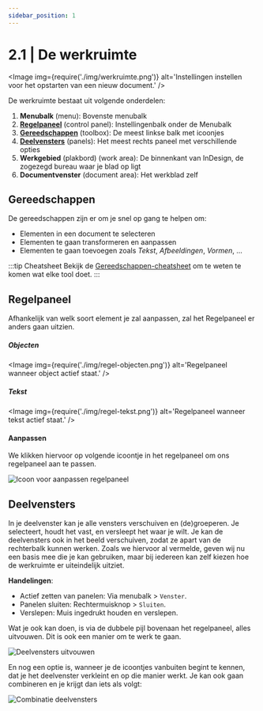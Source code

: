 ```yaml
---
sidebar_position: 1
---
```



# 2.1 | De werkruimte

<Image 
  img={require('./img/werkruimte.png')}
  alt='Instellingen instellen voor het opstarten van een nieuw document.'
/>

De werkruimte bestaat uit volgende onderdelen:

1.	**Menubalk** (menu): Bovenste menubalk
2.	[**Regelpaneel**](#regelpaneel) (control panel): Instellingenbalk onder de Menubalk
3.	[**Gereedschappen**](#gereedschappen) (toolbox): De meest linkse balk met icoonjes
4.	[**Deelvensters**](#deelvensters) (panels): Het meest rechts paneel met verschillende opties
5.	**Werkgebied** (plakbord) (work area): De binnenkant van InDesign, de zogezegd bureau waar je blad op ligt
6.	**Documentvenster** (document area): Het werkblad zelf

## Gereedschappen

De gereedschappen zijn er om je snel op gang te helpen om:

- Elementen in een document te selecteren
- Elementen te gaan transformeren en aanpassen
- Elementen te gaan toevoegen zoals *Tekst*, *Afbeeldingen*, *Vormen*, ...

:::tip Cheatsheet
Bekijk de [Gereedschappen-cheatsheet](/docs/extra/gereedschappen) om te weten te komen wat elke tool doet.
:::

## Regelpaneel

Afhankelijk van welk soort element je zal aanpassen, zal het Regelpaneel er anders gaan uitzien.

##### Objecten

<Image 
  img={require('./img/regel-objecten.png')}
  alt='Regelpaneel wanneer object actief staat.'
/>

##### Tekst

<Image 
  img={require('./img/regel-tekst.png')}
  alt='Regelpaneel wanneer tekst actief staat.'
/>

#### Aanpassen

We klikken hiervoor op volgende icoontje in het regelpaneel om ons regelpaneel aan te passen.

![Icoon voor aanpassen regelpaneel](./img/regel-aanpassen.png)

## Deelvensters

In je deelvenster kan je alle vensters verschuiven en (de)groeperen. Je selecteert, houdt het vast, en versleept het waar je wilt. Je kan de deelvensters ook in het beeld verschuiven, zodat ze apart van de rechterbalk kunnen werken. Zoals we hiervoor al vermelde, geven wij nu een basis mee die je kan gebruiken, maar bij iedereen kan zelf kiezen hoe de werkruimte er uiteindelijk uitziet.

**Handelingen**:
-	Actief zetten van panelen: Via menubalk > `Venster`.
-	Panelen sluiten: Rechtermuisknop > `Sluiten`.
-	Verslepen: Muis ingedrukt houden en verslepen.

Wat je ook kan doen, is via de dubbele pijl bovenaan het regelpaneel, alles uitvouwen. Dit is ook een manier om te werk te gaan.

![Deelvensters uitvouwen](./img/uitvouwen.png)

En nog een optie is, wanneer je de icoontjes vanbuiten begint te kennen, dat je het deelvenster verkleint en op die manier werkt. Je kan ook gaan combineren en je krijgt dan iets als volgt:

![Combinatie deelvensters](./img/combo.png)